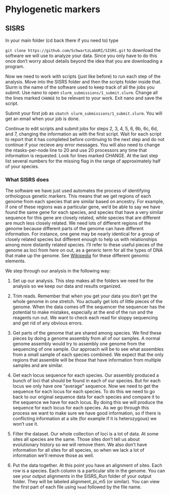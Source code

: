 # Phylogenetic markers

## SISRS

In your main folder (cd back there if you need to) type 

`git clone https://github.com/SchwartzLabURI/SISRS.git` to download the software we will use to analyze your data.
Since you only have to do this once don't worry about details beyond the idea that you are downloading a program.

Now we need to work with scripts (just like before) to run each step of the analysis.
Move into the SISRS folder and then the scripts folder inside that.
Slurm is the name of the software used to keep track of all the jobs you submit.
Use nano to open `slurm_submissions/1_submit.slurm`.
Change all the lines marked `CHANGE` to be relevant to your work.
Exit nano and save the script.

Submit your first job as `sbatch slurm_submissions/1_submit.slurm`.
You will get an email when your job is done.

Continue to edit scripts and submit jobs for steps 2, 3, 4, 5, 6, 6b, 6c, 6d, and 7, changing the information as with the first script.
Wait for each script to report that it has completed before continuing to the next step and do not continue if your recieve any error messages.
You will also need to change the ntasks-per-node line to 20 and use 20 processors any time that information is requested. Look for lines marked CHANGE.
At the last step list several numbers for the missing flag in the range of approximately half of your species.

### What SISRS does

The software we have just used automates the process of identifying orthologous genetic markers.
This means that we get regions of each genome from each species that are similar based on ancestry.
For example, if one of these regions was a particular gene, we'd be able to say we have found the same gene
for each species, and species that have a very similar sequence for this gene are closely related, while
species that are different are much less closely related.
We need lots of different regions of the genome because different parts of the genome can have different information.
For instance, one gene may be nearly identical for a group of closely related species but different enough to help
us with relationships among more distantly related species.
I'll refer to these useful pieces of the genome as loci from here on out, as a generic term for all the types of
DNA that make up the genome. 
See [Wikipedia](https://en.wikipedia.org/wiki/Genome) for these different genomic elements. 

We step through our analysis in the following way:

1. Set up our analysis. This step makes all the folders we need for the analysis so we keep our data and results organized.

2. Trim reads. Remember that when you get your data you don't get the whole genome in one stretch.
You actually get lots of little pieces of the genome.
When the data comes off the sequencer the sequencer has the potential to make mistakes,
especially at the end of the run and the reagents run out.
We want to check each read for sloppy sequencing and get rid of any obvious errors.

3. Get parts of the genome that are shared among species. 
We find these pieces by doing a genome assembly from all of our samples.
A normal genome assembly would try to assembly one genome from the sequencing of one sample.
Our approach will be to see what assembles from a small sample of each species combined.
We expect that the only regions that assemble will be those that have information from
multiple samples and are similar.

4. Get each locus sequence for each species.
Our assembly produced a bunch of loci that should be found in each of our species.
But for each locus we only have one "average" sequence.
Now we need to get the sequence for each locus for each species.
To do this we need to go back to our original sequence data for each species and compare it to the sequence we have for each locus.
By doing this we will produce the sequence for each locus for each species.
As we go through this process we want to make sure we have good information,
so if there is conflicting information at a site (for example if it is heterozygous) we won't use it.

5. Filter the dataset.
Our whole collection of loci is a lot of data.
At some sites all species are the same. Those sites don't tell us about evolutionary history so we will remove them.
We also don't have information for all sites for all species, so when we lack a lot of information we'll remove those as well.

6. Put the data together.
At this point you have an alignment of sites. Each row is a species. Each column is a particular site in the genome.
You can see your output alignments in the SISRS_Run folder of your output folder.
They will be labeled alignment_pi_m5 (or similar).
You can view the first part of each file using `head` followed by the file name.
